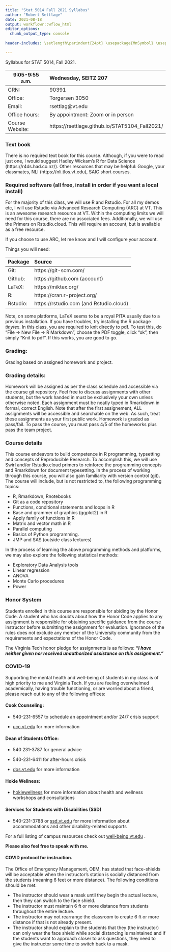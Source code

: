 ```yaml
---
title: "Stat 5014 Fall 2021 Syllabus"
author: "Robert Settlage"
date: 2021-08-18
output: workflowr::wflow_html
editor_options:
  chunk_output_type: console
  
header-includes: \setlength\parindent{24pt} \usepackage{MnSymbol} \usepackage{mathrsfs}

---
```


Syllabus for STAT 5014, Fall 2021.
  
9:05-9:55 a.m.  Wednesday, SEITZ 207 
--------------  ---------------------------------------
CRN:            90391
Office:         Torgersen 3050
Email:          rsettlag@vt.edu
Office hours:   By appointment: Zoom or in person
Course Website: https://rsettlage.github.io/STAT5104_Fall2021/
--------------  ---------------------------------------

### Text book 
There is no required text book for this course. Although, if you were to read just one, I would suggest Hadley Wickam's R for Data Science (https://r4ds.had.co.nz/). Other resources that may be helpful:  Google, your classmates, NLI (https://nli.tlos.vt.edu), SAIG short courses.   

### Required software (all free, install in order if you want a local install)

For the majority of this class, we will use R and Rstudio.  For all my demos etc, I will use Rstudio via Advanced Research Computing (ARC) at VT.  This is an awesome research resource at VT. Within the computing limits we will need for this course, there are no associated fees.  Additionally, we will use the Primers on Rstudio.cloud.  This will require an account, but is available as a free resource.

If you choose to use ARC, let me know and I will configure your account.


Things you will need:

Package         Source
-------         --------------------------------
Git:            https://git-scm.com/
Github:         https://github.com (account) 
LaTeX:          https://miktex.org/
R:              https://cran.r-project.org/  
Rstudio:        https://rstudio.com (and Rstudio.cloud)  
-------         --------------------------------

Note, on some platforms, LaTeX seems to be a royal PITA usually due to a previous installation.  If you have troubles, try installing the R package *tinytex*.  In this class, you are required to knit directly to pdf.  To test this, do "File -> New File -> R Markdown", choose the PDF toggle, click "ok", then simply "Knit to pdf".  If this works, you are good to go.

### Grading:  
Grading based on assigned homework and project.

### Grading details:  

Homework will be assigned as per the class schedule and accessible via the course git repository. Feel free to discuss assignments with other students, but the work handed in must be exclusively your own unless otherwise noted. Each assignment must be neatly typed in Rmarkdown in formal, correct English. Note that after the first assignement, ALL assignments will be accessible and searchable on the web. As such, treat these assignments as your first public work.  Homework is graded as pass/fail.  To pass the course, you must pass 4/5 of the homeworks plus pass the team project.

\newpage

### Course details

This course endeavors to build competence in R programming, \LaTeX typsetting and concepts of Reproducible Research.  To accomplish this, we will use Swirl and/or Rstudio.cloud primers to reinforce the programming concepts and Rmarkdown for document typesetting. In the process of working through this course, you will also gain familiarity with version control (git). The course will include, but is not restricted to, the following programming topics:

+ R, Rmarkdown, Rnotebooks
+ Git as a code repository
+ Functions, conditional statements and loops in R
+ Base and grammer of graphics (ggplot2) in R
+ Apply family of functions in R
+ Matrix and vector math in R
+ Parallel computing
+ Basics of Python programming.
+ JMP and SAS (outside class lectures)

\noindent In the process of learning the above programming methods and platforms, we may also explore the following statistical methods:

+ Exploratory Data Analysis tools
+ Linear regression
+ ANOVA
+ Monte Carlo procedures
+ Power

### Honor System  

Students enrolled in this course are responsible for abiding by the Honor Code. A student who has doubts about how the Honor Code applies to any assignment is responsible for obtaining specific guidance from the course instructor before submitting the assignment for evaluation. Ignorance of the rules does not exclude any member of the University community from the requirements and expectations of the Honor Code.  

\noindent The Virginia Tech honor pledge for assignments is as follows: __*"I have neither given nor received unauthorized assistance on this assignment."*__


### COVID-19

Supporting the mental health and well-being of students in my class is of high priority to me and Virginia Tech. If you are feeling overwhelmed academically, having trouble functioning, or are worried about a friend, please reach out to any of the following offices:

#### Cook Counseling:

+ 540-231-6557 to schedule an appointment and/or 24/7 crisis support

+ [ucc.vt.edu](http://www.ucc.vt.edu/) for more information

#### Dean of Students Office:

+ 540 231-3787 for general advice

+ 540-231-6411 for after-hours crisis

+ [dos.vt.edu](http://www.dos.vt.edu/) for more information

#### Hokie Wellness:

+ [hokiewellness](http://www.hokiewellness.vt.edu/)  for more information about health and wellness workshops and consultations

#### Services for Students with Disabilities (SSD)

+ 540-231-3788 or [ssd.vt.edu](http://www.ssd.vt.edu/)  for more information about accommodations and other disability-related supports

For a full listing of campus resources check out [well-being.vt.edu](http://www.well-being.vt.edu/) .

**Please also feel free to speak with me.**

#### COVID protocol for instruction.

The Office of Emergency Management, OEM, has stated that face-shields will be acceptable when the instructor’s station is socially distanced from the students (meaning 6 feet or more distance). The following conditions should be met:

 

+ The instructor should wear a mask until they begin the actual lecture, then they can switch to the face shield.  
+ The instructor must maintain 6 ft or more distance from students throughout the entire lecture.  
+ The instructor may not rearrange the classroom to create 6 ft or more distance if that is not already present.  
+ The instructor should explain to the students that they (the instructor) can only wear the face shield while social distancing is maintained and if the students want to approach closer to ask questions, they need to give the instructor some time to switch back to a mask.




